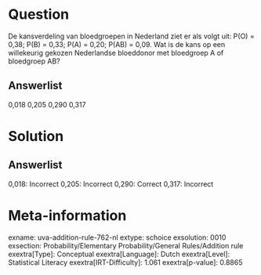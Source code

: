 Question
========

De kansverdeling van bloedgroepen in Nederland ziet er als volgt uit:
P(O) = 0,38; P(B) = 0,33; P(A) = 0,20; P(AB) = 0,09. Wat is de kans op
een willekeurig gekozen Nederlandse bloeddonor met bloedgroep A of
bloedgroep AB?

Answerlist
----------

0,018
0,205
0,290
0,317

Solution
========

Answerlist
----------

0,018: Incorrect
0,205: Incorrect
0,290: Correct
0,317: Incorrect

Meta-information
================
exname: uva-addition-rule-762-nl
extype: schoice
exsolution: 0010
exsection: Probability/Elementary Probability/General Rules/Addition rule
exextra[Type]: Conceptual
exextra[Language]: Dutch
exextra[Level]: Statistical Literacy
exextra[IRT-Difficulty]: 1.061
exextra[p-value]: 0.8865
